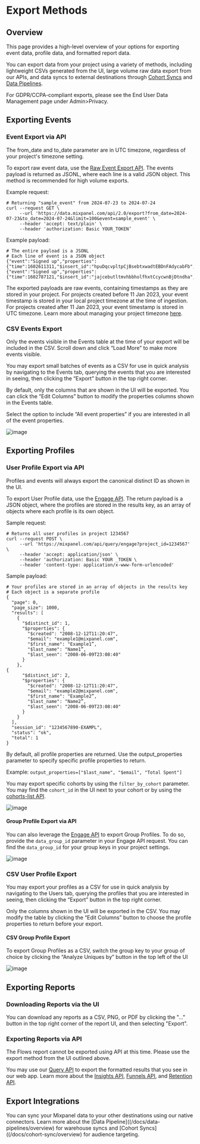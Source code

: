 
# Export Methods

## Overview

This page provides a high-level overview of your options for exporting event data, profile data, and formatted report data.

You can export data from your project using a variety of methods, including lightweight CSVs generated from the UI, large volume raw data export from our APIs, and data syncs to external destinations through [Cohort Syncs](/docs/cohort-sync/overview) and [Data Pipelines](/docs/data-pipelines/overview).

<Callout type="info">
  For GDPR/CCPA-compliant exports, please see the End User Data Management page under Admin>Privacy.
</Callout>

## Exporting Events

### Event Export via API

<Callout type="warning">
  The from_date and to_date parameter are in UTC timezone, regardless of your project's timezone setting.
</Callout>

To export raw event data, use the [Raw Event Export API](https://developer.mixpanel.com/reference/raw-event-export). The events payload is returned as JSONL, where each line is a valid JSON object. This method is recommended for high volume exports.

Example request:

```
# Returning "sample_event" from 2024-07-23 to 2024-07-24
curl --request GET \
     --url 'https://data.mixpanel.com/api/2.0/export?from_date=2024-07-23&to_date=2024-07-24&limit=100&event=sample_event' \
     --header 'accept: text/plain' \
     --header 'authorization: Basic YOUR_TOKEN’
```

Example payload:

```
# The entire payload is a JSONL
# Each line of event is a JSON object
{"event":"Signed up","properties":{"time":1602611311,"$insert_id":"hpuDqcvpltpCjBsebtxwadtEBDnFAdycabFb","mp_processing_time_ms":1602625711874}}
{"event":"Signed up","properties":{"time":1602787121,"$insert_id":"jajcebutltmvhbbholfhxtCcycwnBjDtndha","mp_processing_time_ms":1602801521561}}

```

The exported payloads are raw events, containing timestamps as they are stored in your project. For projects created before 11 Jan 2023, your event timestamp is stored in your local project timezone at the time of ingestion. For projects created after 11 Jan 2023, your event timestamp is stored in UTC timezone. Learn more about managing your project timezone [here](/docs/orgs-and-projects/managing-projects#manage-timezones-for-projects).

### CSV Events Export

<Callout type="warning">
  Only the events visible in the Events table at the time of your export will be included in the CSV. Scroll down and click “Load More” to make more events visible.
</Callout>

You may export small batches of events as a CSV for use in quick analysis by navigating to the Events tab, querying the events that you are interested in seeing, then clicking the “Export” button in the top right corner.

By default, only the columns that are shown in the UI will be exported. You can click the “Edit Columns” button to modify the properties columns shown in the Events table.

Select the option to include “All event properties” if you are interested in all of the event properties.

![image](/event-csv-export-settings.png)

## Exporting Profiles

### User Profile Export via API

<Callout type="info">
  Profiles and events will always export the canonical distinct ID as shown in the UI.
</Callout>

To export User Profile data, use the [Engage API](https://developer.mixpanel.com/reference/engage-query). The return payload is a JSON object, where the profiles are stored in the results key, as an array of objects where each profile is its own object.

Sample request:

```
# Returns all user profiles in project 1234567 
curl --request POST \
     --url 'https://mixpanel.com/api/query/engage?project_id=1234567' \
     --header 'accept: application/json' \
     --header 'authorization: Basic YOUR _TOKEN \
     --header 'content-type: application/x-www-form-urlencoded'
```

Sample payload:

```
# Your profiles are stored in an array of objects in the results key
# Each object is a separate profile
{
  "page": 0,
  "page_size": 1000,
  "results": [
    {
      "$distinct_id": 1,
      "$properties": {
        "$created": "2008-12-12T11:20:47",
        "$email": "example1@mixpanel.com",
        "$first_name": "Example1”,
        "$last_name": "Name1”,
        "$last_seen": "2008-06-09T23:08:40"
      }
    },
{
      "$distinct_id": 2,
      "$properties": {
        "$created": "2008-12-12T11:20:47",
        "$email": "example2@mixpanel.com",
        "$first_name": "Example2”,
        "$last_name": "Name2”,
        "$last_seen": "2008-06-09T23:08:40"
      }
    }
  ],
  "session_id": "1234567890-EXAMPL",
  "status": "ok",
  "total": 1
}
```

By default, all profile properties are returned. Use the output_properties parameter to specify specific profile properties to return.

Example: `output_properties=["$last_name", "$email", "Total Spent"]`

You may export specific cohorts by using the `filter_by_cohort` parameter. You may find the `cohort_id` in the UI next to your cohort or by using the [cohorts-list API](https://developer.mixpanel.com/reference/cohorts-list).

![image](/cohort-id-viz.png)

#### Group Profile Export via API

You can also leverage the [Engage API](https://developer.mixpanel.com/reference/engage-query) to export Group Profiles. To do so, provide  the `data_group_id` parameter in your Engage API request. You can find the `data_group_id` for your group keys in your project settings.

![image](/data_group_id_project_settings.png)

### CSV User Profile Export

You may export your profiles as a CSV for use in quick analysis by navigating to the Users tab, querying the profiles that you are interested in seeing, then clicking the “Export” button in the top right corner.

Only the columns shown in the UI will be exported in the CSV. You may modify the table by clicking the “Edit Columns” button to choose the profile properties to return before your export.

#### CSV Group Profile Export

To export Group Profiles as a CSV, switch the group key to your group of choice by clicking the “Analyze Uniques by” button in the top left of the UI

![image](/switch_group_key.png)

## Exporting Reports
### Downloading Reports via the UI
You can download any reports as a CSV, PNG, or PDF by clicking the "..." button in the top right corner of the report UI, and then selecting "Export".

### Exporting Reports via API
<Callout type="info">
  The Flows report cannot be exported using API at this time. Please use the export method from the UI outlined above.
</Callout>

You may use our [Query API](https://developer.mixpanel.com/reference/query-api) to export the formatted results that you see in our web app. Learn more about the [Insights API](https://developer.mixpanel.com/reference/insights-query), [Funnels API](https://developer.mixpanel.com/reference/funnels-query), and [Retention API](https://developer.mixpanel.com/reference/retention-query).

## Export Integrations

You can sync your Mixpanel data to your other destinations using our native connectors. Learn more about the [Data Pipeline]((/docs/data-pipelines/overview) for warehouse syncs and [Cohort Syncs]((/docs/cohort-sync/overview) for audience targeting.
